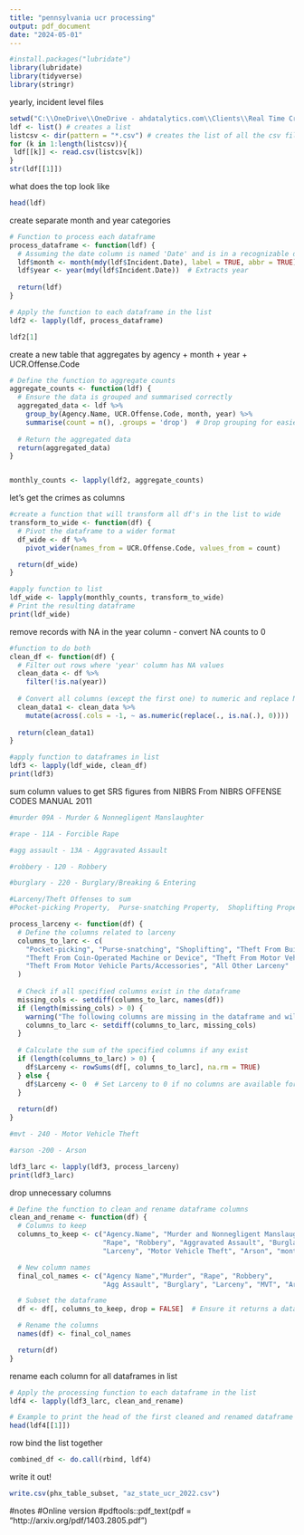 ---
title: "pennsylvania ucr processing"
output: pdf_document
date: "2024-05-01"
---
```{r}
#install.packages("lubridate")
library(lubridate)
library(tidyverse)
library(stringr)
```
yearly, incident level files
```{r}
setwd("C:\\OneDrive\\OneDrive - ahdatalytics.com\\Clients\\Real Time Crime Index\\Open Source Data\\Pennsylvania\\State UCR")
ldf <- list() # creates a list
listcsv <- dir(pattern = "*.csv") # creates the list of all the csv files in the directory
for (k in 1:length(listcsv)){
 ldf[[k]] <- read.csv(listcsv[k])
}
str(ldf[[1]]) 
```
what does the top look like
```{r}
head(ldf)
```
create separate month and year categories
```{r}
# Function to process each dataframe
process_dataframe <- function(ldf) {
  # Assuming the date column is named 'Date' and is in a recognizable date format
  ldf$month <- month(mdy(ldf$Incident.Date), label = TRUE, abbr = TRUE)  # Extracts month and uses abbreviation
  ldf$year <- year(mdy(ldf$Incident.Date))  # Extracts year
  
  return(ldf)
}

# Apply the function to each dataframe in the list
ldf2 <- lapply(ldf, process_dataframe)

ldf2[1]
```
create a new table that aggregates by agency + month + year + UCR.Offense.Code
```{r}
# Define the function to aggregate counts
aggregate_counts <- function(ldf) {
  # Ensure the data is grouped and summarised correctly
  aggregated_data <- ldf %>%
    group_by(Agency.Name, UCR.Offense.Code, month, year) %>%
    summarise(count = n(), .groups = 'drop')  # Drop grouping for easier use later
  
  # Return the aggregated data
  return(aggregated_data)
}


monthly_counts <- lapply(ldf2, aggregate_counts)

```

let's get the crimes as columns
```{r}
#create a function that will transform all df's in the list to wide
transform_to_wide <- function(df) {
  # Pivot the dataframe to a wider format
  df_wide <- df %>%
    pivot_wider(names_from = UCR.Offense.Code, values_from = count)

  return(df_wide)
}

#apply function to list
ldf_wide <- lapply(monthly_counts, transform_to_wide)
# Print the resulting dataframe
print(ldf_wide)
```
remove records with NA in the year column - convert NA counts to 0
```{r}
#function to do both
clean_df <- function(df) {
  # Filter out rows where 'year' column has NA values
  clean_data <- df %>%
    filter(!is.na(year))
  
  # Convert all columns (except the first one) to numeric and replace NA with 0
  clean_data1 <- clean_data %>%
    mutate(across(.cols = -1, ~ as.numeric(replace(., is.na(.), 0))))
  
  return(clean_data1)
}

#apply function to dataframes in list
ldf3 <- lapply(ldf_wide, clean_df)
print(ldf3)

```
sum column values to get SRS figures from NIBRS
From NIBRS OFFENSE CODES MANUAL 2011
```{r}
#murder 09A - Murder & Nonnegligent Manslaughter

#rape - 11A - Forcible Rape

#agg assault - 13A - Aggravated Assault

#robbery - 120 - Robbery

#burglary - 220 - Burglary/Breaking & Entering

#Larceny/Theft Offenses to sum
#Pocket-picking Property,  Purse-snatching Property,  Shoplifting Property,  Theft From Building Property,  Theft From Coin-Operated Machine or Device Property,  Theft From Motor Vehicle Property,  Theft of Motor Vehicle Parts or Accessories Property,All Other Larceny Property

process_larceny <- function(df) {
  # Define the columns related to larceny
  columns_to_larc <- c(
    "Pocket-picking", "Purse-snatching", "Shoplifting", "Theft From Building",
    "Theft From Coin-Operated Machine or Device", "Theft From Motor Vehicle",
    "Theft From Motor Vehicle Parts/Accessories", "All Other Larceny"
  )
  
  # Check if all specified columns exist in the dataframe
  missing_cols <- setdiff(columns_to_larc, names(df))
  if (length(missing_cols) > 0) {
    warning("The following columns are missing in the dataframe and will be excluded from the sum: ", paste(missing_cols, collapse=", "))
    columns_to_larc <- setdiff(columns_to_larc, missing_cols)
  }
  
  # Calculate the sum of the specified columns if any exist
  if (length(columns_to_larc) > 0) {
    df$Larceny <- rowSums(df[, columns_to_larc], na.rm = TRUE)
  } else {
    df$Larceny <- 0  # Set Larceny to 0 if no columns are available for summing
  }
  
  return(df)
}

#mvt - 240 - Motor Vehicle Theft

#arson -200 - Arson

ldf3_larc <- lapply(ldf3, process_larceny)
print(ldf3_larc)
```
drop unnecessary columns
```{r}
# Define the function to clean and rename dataframe columns
clean_and_rename <- function(df) {
  # Columns to keep
  columns_to_keep <- c("Agency.Name", "Murder and Nonnegligent Manslaughter",
                       "Rape", "Robbery", "Aggravated Assault", "Burglary/Breaking and Entering",
                       "Larceny", "Motor Vehicle Theft", "Arson", "month", "year")

  # New column names
  final_col_names <- c("Agency Name","Murder", "Rape", "Robbery",
                       "Agg Assault", "Burglary", "Larceny", "MVT", "Arson", "month", "year")

  # Subset the dataframe
  df <- df[, columns_to_keep, drop = FALSE]  # Ensure it returns a dataframe even if only one column

  # Rename the columns
  names(df) <- final_col_names

  return(df)
}
```
rename each column for all dataframes in list
```{r}
# Apply the processing function to each dataframe in the list
ldf4 <- lapply(ldf3_larc, clean_and_rename)

# Example to print the head of the first cleaned and renamed dataframe
head(ldf4[[1]])
```


row bind the list together
```{r}
combined_df <- do.call(rbind, ldf4)

```
write it out!
```{r}
write.csv(phx_table_subset, "az_state_ucr_2022.csv")


```




#notes
#Online version
#pdftools::pdf_text(pdf = "http://arxiv.org/pdf/1403.2805.pdf")
